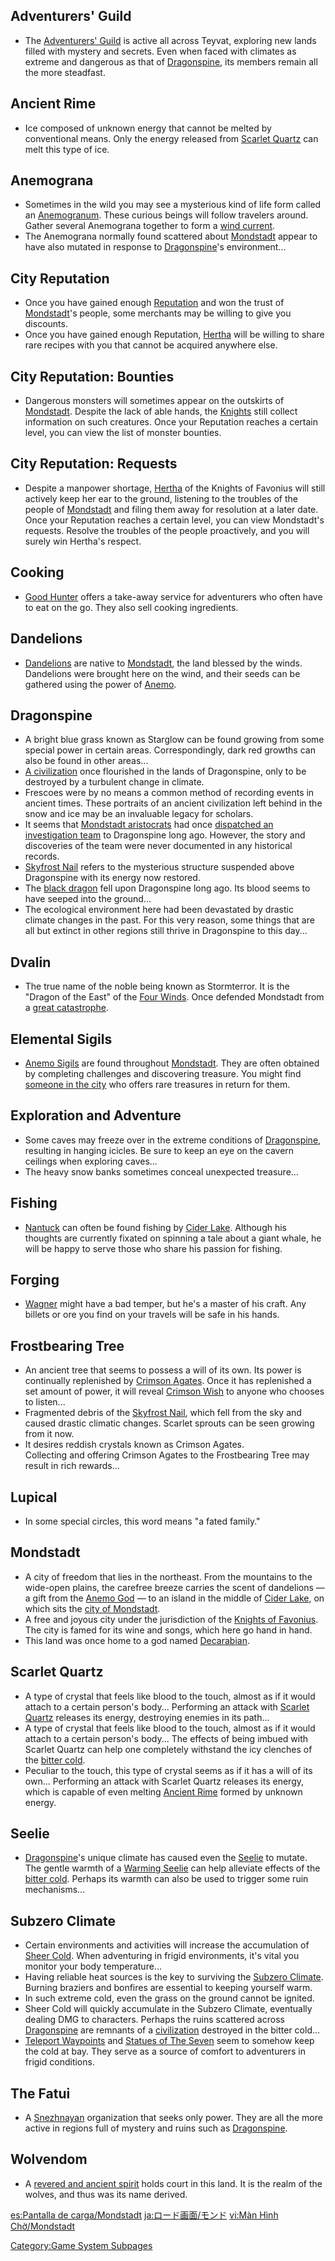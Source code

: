 {{LoadingScreenTabs}}

==Adventurers' Guild==
* The [[Adventurers' Guild]] is active all across Teyvat, exploring new lands filled with mystery and secrets. Even when faced with climates as extreme and dangerous as that of [[Dragonspine]], its members remain all the more steadfast.

==Ancient Rime==
* Ice composed of unknown energy that cannot be melted by conventional means. Only the energy released from [[Scarlet Quartz]] can melt this type of ice.

==Anemograna==
* Sometimes in the wild you may see a mysterious kind of life form called an [[Anemogranum]]. These curious beings will follow travelers around. Gather several Anemograna together to form a [[wind current]].
* The Anemograna normally found scattered about [[Mondstadt]] appear to have also mutated in response to [[Dragonspine]]'s environment...

==City Reputation==
* Once you have gained enough [[Reputation]] and won the trust of [[Mondstadt]]'s people, some merchants may be willing to give you discounts.
* Once you have gained enough Reputation, [[Hertha]] will be willing to share rare recipes with you that cannot be acquired anywhere else.

==City Reputation: Bounties==
* Dangerous monsters will sometimes appear on the outskirts of [[Mondstadt]]. Despite the lack of able hands, the [[Knights of Favonius|Knights]] still collect information on such creatures. Once your Reputation reaches a certain level, you can view the list of monster bounties.

==City Reputation: Requests==
* Despite a manpower shortage, [[Hertha]] of the Knights of Favonius will still actively keep her ear to the ground, listening to the troubles of the people of [[Mondstadt]] and filing them away for resolution at a later date. Once your Reputation reaches a certain level, you can view Mondstadt's requests. Resolve the troubles of the people proactively, and you will surely win Hertha's respect.

==Cooking==
* [[Good Hunter]] offers a take-away service for adventurers who often have to eat on the go. They also sell cooking ingredients.

==Dandelions==
* [[Dandelion Seed|Dandelions]] are native to [[Mondstadt]], the land blessed by the winds. Dandelions were brought here on the wind, and their seeds can be gathered using the power of [[Anemo]].

==Dragonspine==
* A bright blue grass known as Starglow can be found growing from some special power in certain areas. Correspondingly, dark red growths can also be found in other areas...
* [[Sal Vindagnyr|A civilization]] once flourished in the lands of Dragonspine, only to be destroyed by a turbulent change in climate.
* Frescoes were by no means a common method of recording events in ancient times. These portraits of an ancient civilization left behind in the snow and ice may be an invaluable legacy for scholars.
* It seems that [[Mondstadt Aristocracy|Mondstadt aristocrats]] had once [[Ancient Investigation Journal|dispatched an investigation team]] to Dragonspine long ago. However, the story and discoveries of the team were never documented in any historical records.
* [[Skyfrost Nail]] refers to the mysterious structure suspended above Dragonspine with its energy now restored.
* The [[Durin|black dragon]] fell upon Dragonspine long ago. Its blood seems to have seeped into the ground...
* The ecological environment here had been devastated by drastic climate changes in the past. For this very reason, some things that are all but extinct in other regions still thrive in Dragonspine to this day...

==Dvalin==
* The true name of the noble being known as Stormterror. It is the "Dragon of the East" of the [[Four Winds]]. Once defended Mondstadt from a [[Cataclysm#Mondstadt|great catastrophe]].

==Elemental Sigils==
* [[Anemo Sigil]]s are found throughout [[Mondstadt]]. They are often obtained by completing challenges and discovering treasure. You might find [[Marjorie|someone in the city]] who offers rare treasures in return for them.

==Exploration and Adventure==
* Some caves may freeze over in the extreme conditions of [[Dragonspine]], resulting in hanging icicles. Be sure to keep an eye on the cavern ceilings when exploring caves...
* The heavy snow banks sometimes conceal unexpected treasure...

==Fishing==
* [[Nantuck]] can often be found fishing by [[Cider Lake]]. Although his thoughts are currently fixated on spinning a tale about a giant whale, he will be happy to serve those who share his passion for fishing.

==Forging==
* [[Wagner]] might have a bad temper, but he's a master of his craft. Any billets or ore you find on your travels will be safe in his hands.

==Frostbearing Tree==
* An ancient tree that seems to possess a will of its own. Its power is continually replenished by [[Crimson Agate]]s. Once it has replenished a set amount of power, it will reveal [[Crimson Wish]] to anyone who chooses to listen...
* Fragmented debris of the [[Skyfrost Nail]], which fell from the sky and caused drastic climatic changes. Scarlet sprouts can be seen growing from it now.
* It desires reddish crystals known as Crimson Agates.<br>Collecting and offering Crimson Agates to the Frostbearing Tree may result in rich rewards...

==Lupical==
* In some special circles, this word means "a fated family."

==Mondstadt==
* A city of freedom that lies in the northeast. From the mountains to the wide-open plains, the carefree breeze carries the scent of dandelions &mdash; a gift from the [[Barbatos|Anemo God]] &mdash; to an island in the middle of [[Cider Lake]], on which sits the [[city of Mondstadt]].
* A free and joyous city under the jurisdiction of the [[Knights of Favonius]]. The city is famed for its wine and songs, which here go hand in hand.
* This land was once home to a god named [[Decarabian]].

==Scarlet Quartz==
* A type of crystal that feels like blood to the touch, almost as if it would attach to a certain person's body... Performing an attack with [[Scarlet Quartz]] releases its energy, destroying enemies in its path...
* A type of crystal that feels like blood to the touch, almost as if it would attach to a certain person's body... The effects of being imbued with Scarlet Quartz can help one completely withstand the icy clenches of the [[Sheer Cold|bitter cold]].
* Peculiar to the touch, this type of crystal seems as if it has a will of its own... Performing an attack with Scarlet Quartz releases its energy, which is capable of even melting [[Ancient Rime]] formed by unknown energy.

==Seelie==
* [[Dragonspine]]'s unique climate has caused even the [[Seelie]] to mutate. The gentle warmth of a [[Warming Seelie]] can help alleviate effects of the [[Sheer Cold|bitter cold]]. Perhaps its warmth can also be used to trigger some ruin mechanisms...

==Subzero Climate==
* Certain environments and activities will increase the accumulation of [[Sheer Cold]]. When adventuring in frigid environments, it's vital you monitor your body temperature...
* Having reliable heat sources is the key to surviving the [[Subzero Climate]]. Burning braziers and bonfires are essential to keeping yourself warm.
* In such extreme cold, even the grass on the ground cannot be ignited.
* Sheer Cold will quickly accumulate in the Subzero Climate, eventually dealing DMG to characters. Perhaps the ruins scattered across [[Dragonspine]] are remnants of a [[Sal Vindagnyr|civilization]] destroyed in the bitter cold...
* [[Teleport Waypoints]] and [[Statues of The Seven]] seem to somehow keep the cold at bay. They serve as a source of comfort to adventurers in frigid conditions.

==The Fatui==
* A [[Snezhnaya]]n organization that seeks only power. They are all the more active in regions full of mystery and ruins such as [[Dragonspine]].

==Wolvendom==
* A [[Boreas|revered and ancient spirit]] holds court in this land. It is the realm of the wolves, and thus was its name derived.

[[Category:Game System Subpages]]

[[es:Pantalla de carga/Mondstadt]]
[[ja:ロード画面/モンド]]
[[vi:Màn Hình Chờ/Mondstadt]]